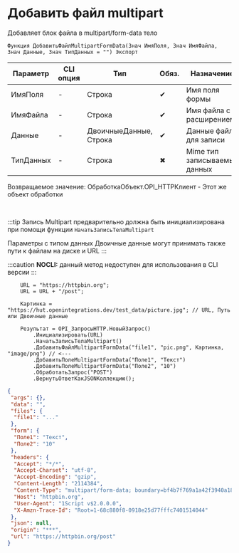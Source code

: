 ﻿---
sidebar_position: 6
description: Добавить файл multipart  и другие функции для работы с HTTP-клиент в Открытом пакете интеграций - бесплатной open-source библиотеке интеграций для 1С:Предприятие 8, OneScript и CLI
keywords: [1C, 1С, 1С:Предприятие, 1С:Предприятие 8.3, API, Интеграция, Сервисы, Обмен, OneScript, CLI, HTTP-клиент]
---


# Добавить файл multipart 
 Добавляет блок файла в multipart/form-data тело



`Функция ДобавитьФайлMultipartFormData(Знач ИмяПоля, Знач ИмяФайла, Знач Данные, Знач ТипДанных = "") Экспорт`

  | Параметр | CLI опция | Тип | Обяз. | Назначение |
  |-|-|-|-|-|
  | ИмяПоля | - | Строка | &#x2714; | Имя поля формы |
  | ИмяФайла | - | Строка | &#x2714; | Имя файла с расширением |
  | Данные | - | ДвоичныеДанные, Строка | &#x2714; | Данные файла для записи |
  | ТипДанных | - | Строка | &#x2716; | Mime тип записываемых данных |

  
  Возвращаемое значение:   ОбработкаОбъект.OPI_HTTPКлиент -  Этот же объект обработки

<br/>

:::tip
Запись Multipart предварительно должна быть инициализирована при помощи функции `НачатьЗаписьТелаMultipart`

Параметры с типом данных Двоичные данные могут принимать также пути к файлам на диске и URL
:::

:::caution
**NOCLI:** данный метод недоступен для использования в CLI версии
:::
<br/>



```bsl title="Пример использования для 1С:Предприятие/OneScript"
    URL = "https://httpbin.org";
    URL = URL + "/post";

    Картинка = "https://hut.openintegrations.dev/test_data/picture.jpg"; // URL, Путь или Двоичные данные

    Результат = OPI_ЗапросыHTTP.НовыйЗапрос()
        .Инициализировать(URL)
        .НачатьЗаписьТелаMultipart()
        .ДобавитьФайлMultipartFormData("file1", "pic.png", Картинка, "image/png") // <---
        .ДобавитьПолеMultipartFormData("Поле1", "Текст")
        .ДобавитьПолеMultipartFormData("Поле2", "10")
        .ОбработатьЗапрос("POST")
        .ВернутьОтветКакJSONКоллекцию();
```
    



```json title="Результат"
{
 "args": {},
 "data": "",
 "files": {
  "file1": "..."
 },
 "form": {
  "Поле1": "Текст",
  "Поле2": "10"
 },
 "headers": {
  "Accept": "*/*",
  "Accept-Charset": "utf-8",
  "Accept-Encoding": "gzip",
  "Content-Length": "2114384",
  "Content-Type": "multipart/form-data; boundary=bf4b7f769a1a42f3940a18894151f70c",
  "Host": "httpbin.org",
  "User-Agent": "1Script v$2.0.0.0",
  "X-Amzn-Trace-Id": "Root=1-68c880f8-0918e25d77fffc7401514044"
 },
 "json": null,
 "origin": "***",
 "url": "https://httpbin.org/post"
}
```
